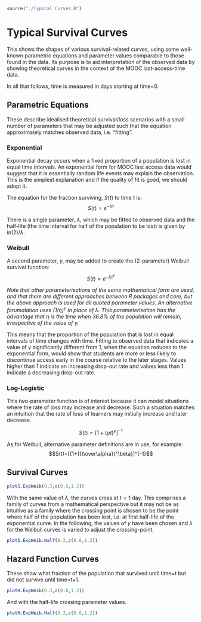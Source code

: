 ```r
source("./Typical Curves.R")
```

Typical Survival Curves
========================================================

This shows the shapes of various survival-related curves, using some well-known parametric equations and parameter values comparable to those found in the data. Its purpose is to aid interpretation of the observed data by showing theoretical curves in the context of the MOOC last-access-time data.

In all that follows, time is measured in days starting at time=0.

Parametric Equations
-------------

These describe idealised theoretical survival/loss scenarios with a small number of parameters that may be adjusted such that the equation approximately matches observed data, i.e. "fitting".

### Exponential

Exponential decay occurs when a fixed proportion of a population is lost in equal time intervals. An exponential form for MOOC last access data would suggest that it is essentially random life events may explain the observation. This is the simplest explanation and if the quality of fit is good, we should adopt it.

The equation for the fraction surviving, $S(t)$ to time $t$ is:
$$S(t)=e^{-\lambda t}$$

There is a single parameter, $\lambda$, which may be fitted to observed data and the half-life (the time interval for half of the population to be lost) is given by $ln(2)/\lambda$.

### Weibull

A second parameter, $\gamma$, may be added to create the (2-parameter) Weibull survival function:
$$S(t)=e^{-\lambda t^\gamma}$$

_Note that other parameterisations of the same mathematical form are used, and that there are different approaches between R packages and core, but the above approach is used for all quoted parameter values. An alternative forumalation uses $(1/\eta)^\gamma$ in place of $\lambda$. This parameterisation has the advantage that $\eta$ is the time when 36.8% of the population will remain, irrespective of the value of $\gamma$._

This means that the proportion of the population that is lost in equal intervals of time changes with time. Fitting to observed data that indicates a value of $\gamma$ significantly different from 1, when the equation reduces to the exponential form, would show that students are more or less likely to discontinue access early in the course relative to the later stages. Values higher than 1 indicate an increasing drop-out rate and values less than 1 indicate a decreasing drop-out rate.

### Log-Logistic

This two-parameter function is of interest because it can model situations where the rate of loss may increase and decrease. Such a situation matches an intuition that the rate of loss of learners may initially increase and later decrease.

$$S(t)=[{1+({\rho t})^\gamma}]^{-1}$$

As for Weibull, alternative parameter definitions are in use, for example:
$$S(t)=[{1+({t\over\alpha})^\beta}]^{-1}$$

Survival Curves
------------

```r
plotS.ExpWeib(0.3,c(0.8,1.2))
```

With the same value of $\lambda$, the curves cross at $t=1$ day. This comprises a family of curves from a mathematical perspective but it may not be as intuitive as a family where the crossing point is chosen to be the point where half of the population has been lost, i.e. at first half-life of the exponential curve. In the following, the values of $\gamma$ have been chosen and $\lambda$ for the Weibull curves is varied to adjust the crossing-point.

```r
plotS.ExpWeib.Half(0.3,c(0.8,1.2))
```


Hazard Function Curves
---------

These show what fraction of the population that survived until time=t but did not survive until time=t+1.

```r
plotH.ExpWeib(0.3,c(0.8,1.2))
```

And with the half-life crossing parameter values.

```r
plotH.ExpWeib.Half(0.3,c(0.8,1.2))
```


